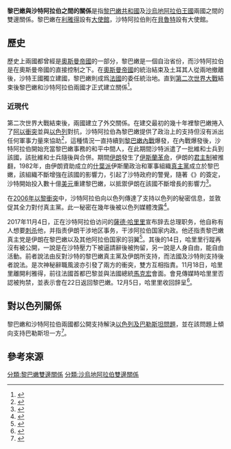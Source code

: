 {{noteTA
|G1=Country
|1=zh-hans:奥斯曼;zh-hant:鄂圖曼;
|2=zh-cn:沙特阿拉伯; zh-tw:沙烏地阿拉伯; zh-hk:沙地阿拉伯;
|3=zh-hans:马克龙;zh-tw:馬克宏;zh-hk:馬克龍;
}}
{{Infobox bilateral relations|黎巴嫩與沙特阿拉伯|Lebanon|Saudi Arabia}}
'''黎巴嫩與沙特阿拉伯之間的關係'''是指[[黎巴嫩共和國|黎巴嫩共和國]]及[[沙烏地阿拉伯王國|沙烏地阿拉伯王國]]兩國之間的雙邊關係。黎巴嫩在[[利雅得|利雅得]]設有[[大使館|大使館]]，沙特阿拉伯則在[[貝魯特|貝魯特]]設有大使館。

==歷史==
歷史上兩國都曾經是[[奧斯曼帝國|奧斯曼帝國]]的一部分，黎巴嫩是一個自治省份，而沙特阿拉伯是在奧斯曼帝國的直接控制之下。在[[奧斯曼帝國|奧斯曼帝國]]的統治結束及土耳其人從兩地撤離後，沙特王國獨立建國，黎巴嫩則成爲[[法國|法國]]的委任統治地。直到[[第二次世界大戰|第二次世界大戰]]結束後黎巴嫩和沙特阿拉伯兩國才正式建立關係<ref>{{cite web |title=History Of Lebanon Ottomans- French- Independence ( 1516 AD - 1943 AD) |url=http://www.lgic.org/en/history_lebanon1516.php |website=The Lebanese Global Information Center |accessdate=2020-11-15 |archive-date=2017-09-09 |archive-url=https://web.archive.org/web/20170909034023/http://www.lgic.org/en/history_lebanon1516.php |dead-url=no }}</ref>。

===近現代===
第二次世界大戰結束後，兩國建立了外交關係。在建交最初的幾十年裡黎巴嫩捲入了[[阿以衝突|阿以衝突]]並與[[以色列|以色列]]對抗，沙特阿拉伯為黎巴嫩提供了政治上的支持但沒有派出任何軍事力量來協助<ref>{{cite journal |author1=Gawdat Bahgat |title=Saudi Arabia And The Arab-Israeli Peace Process |journal=Middle East Policy |date=2007 |volume=14 |ref=https://mepc.org/journal/saudi-arabia-and-arab-israeli-peace-process}}</ref>，這種情況一直持續到[[黎巴嫩內戰|黎巴嫩內戰]]爆發，在內戰爆發後，沙特阿拉伯開始充當黎巴嫩事務的和平中間人，在此期間沙特派遣了一批維和士兵到該國，該批維和士兵隨後與{{link-en|阿拉伯國家威懾部隊|Arab Deterrent Force}}合併。期間[[伊朗|伊朗]]發生了[[伊朗伊斯蘭革命|伊斯蘭革命]]，伊朗的[[君主制|君主制]]被推翻，1982年，由伊朗資助成立的[[什葉派|什葉派]]伊斯蘭政治和軍事組織[[真主黨|真主黨]]成立於黎巴嫩，該組織不斷增強在該國的影響力，引起了沙特政府的警覺，隨著《{{link-en|塔伊夫協定|Taif Agreement}}》的簽定，沙特開始投入數十億[[美元|美元]]重建黎巴嫩，以抵禦伊朗在該國不斷增長的影響力<ref>{{cite news |author1=Naser Al-Tamimi |title=Saudi Policy in Lebanon: No Easy Option for Riyadh |url=https://www.ispionline.it/en/pubblicazione/saudi-policy-lebanon-no-easy-option-riyadh-20396 |agency=ISPI |date=2018-05-04 |accessdate=2020-11-15 |archive-date=2020-11-28 |archive-url=https://web.archive.org/web/20201128004139/https://www.ispionline.it/en/pubblicazione/saudi-policy-lebanon-no-easy-option-riyadh-20396 |dead-url=no }}</ref>。

在[[2006年以黎衝突|2006年以黎衝突]]中，沙特阿拉伯向以色列傳達了支持以色列的秘密信息，並敦促其全力對付真主黨。此一秘密在幾年後被以色列媒體洩露<ref>{{cite news |author1=Tamara Nassar |url=https://electronicintifada.net/blogs/tamara-nassar/how-saudi-arabia-supported-israels-2006-war-lebanon |title=How Saudi Arabia supported Israel’s 2006 war on Lebanon |agency=The Electronic Intifada |date=2019-02-25 |accessdate=2020-11-15 |archive-date=2020-11-28 |archive-url=https://web.archive.org/web/20201128004600/https://electronicintifada.net/blogs/tamara-nassar/how-saudi-arabia-supported-israels-2006-war-lebanon |dead-url=no }}</ref>。

2017年11月4日，正在沙特阿拉伯访问的[[薩德·哈里里|薩德·哈里里]]宣布辞去总理职务，他自称有人想要[[刺杀|刺杀]]他，并指责伊朗干涉地区事务，干涉阿拉伯国家内政。他还指责黎巴嫩真主党是伊朗在黎巴嫩以及其他阿拉伯国家的羽翼<ref>{{cite news |author1=李月霞 |title=黎巴嫩总理宣布辞职 声称生命受威胁 |url=https://www.zaobao.com/realtime/world/story20171104-808436 |agency=聯合早報 |date=2017-11-04}}</ref>。其後的14日，哈里里行蹤再沒有被公開，一說是在沙特壓力下被逼請辭後被拘留，另一說是人身自由，能自由活動。前者說法由反對沙特的黎巴嫩真主黨及伊朗所支持，而法國及沙特則支持後者說法。是次神秘辭職風波亦引發了兩方的衝突，雙方互相指責。11月18日，哈里里離開利雅得，前往法國首都巴黎並與法國總統[[馬克宏|馬克宏]]會面。會見傳媒時哈里里否認被拘禁，並表示會在22日返回黎巴嫩。12月5日，哈里里收回辞呈<ref>{{cite news |title=黎巴嫩总理哈里里收回辞呈 |url=http://www.xinhuanet.com//world/2017-12/05/c_1122063174.htm |agency=新华网 |date=2017-12-05 |accessdate=2020-11-15 |archive-date=2020-11-28 |archive-url=https://web.archive.org/web/20201128003622/http://www.xinhuanet.com//world/2017-12/05/c_1122063174.htm |dead-url=no }}</ref>。

==對以色列關係==
黎巴嫩和沙特阿拉伯兩國都公開支持解決[[以巴衝突|以色列及巴勒斯坦問題]]，並在該問題上傾向支持巴勒斯坦一方<ref>{{Cite journal|url = https://www.jstor.org/stable/40593283|jstor = 40593283|title = Saudi Arabia and the Arab-Israeli Peace Process: The Fluctuation of Regional Coordination|last1 = Kostiner|first1 = Joseph|journal = British Journal of Middle Eastern Studies|year = 2009|volume = 36|issue = 3|pages = 417–429|doi = 10.1080/13530190903338946|access-date = 2020-11-15|archive-date = 2020-11-28|archive-url = https://web.archive.org/web/20201128004908/https://www.jstor.org/stable/40593283|dead-url = no}}</ref>。

==參考來源==
{{reflist}}

{{黎巴嫩外交|state=collapsed}}
{{沙烏地阿拉伯外交|state=collapsed}}
[[分類:黎巴嫩雙邊關係|分類:黎巴嫩雙邊關係]]
[[分類:沙烏地阿拉伯雙邊關係|分類:沙烏地阿拉伯雙邊關係]]